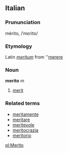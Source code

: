 ==Italian==
===Prununciation===
mèrito, /ˈmɛrito/
===Etymology===
Latin ''[[meritum]]'' from ''[[merere]]
===Noun===
'''merito''' ''m''

# [[merit]]

===Related terms===
*[[meritamente]]
*[[meritare]]
*[[meritevole]]
*[[meritocrazia]]
*[[meritorio]]

[[pl:Merito]]